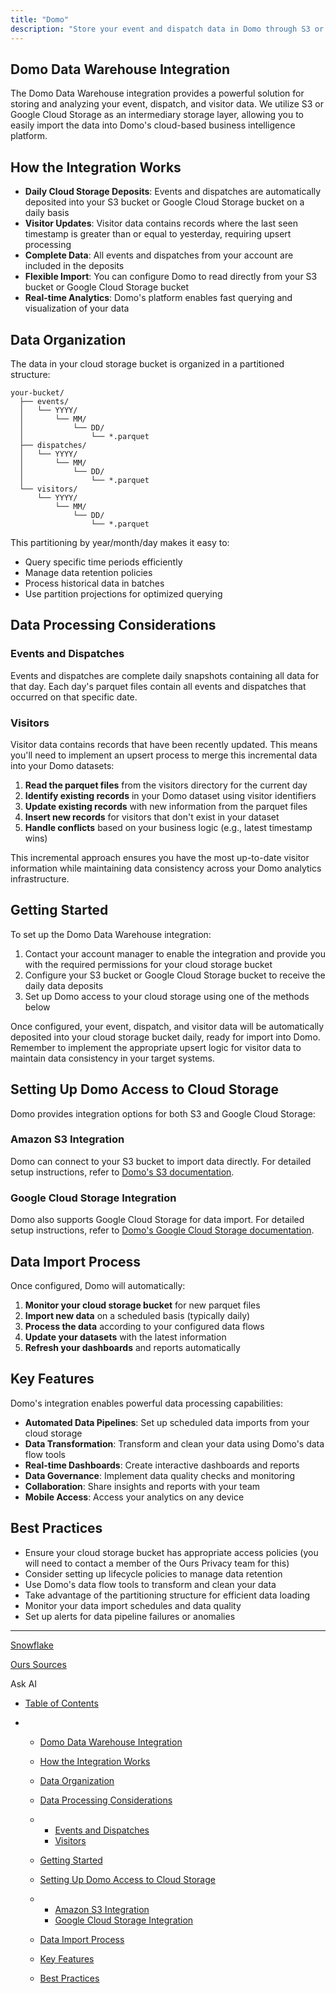 ```yaml
---
title: "Domo"
description: "Store your event and dispatch data in Domo through S3 or Google Storage integration"
---
```


## Domo Data Warehouse Integration

The Domo Data Warehouse integration provides a powerful solution for storing and analyzing your event, dispatch, and visitor data. We utilize S3 or Google Cloud Storage as an intermediary storage layer, allowing you to easily import the data into Domo's cloud-based business intelligence platform.

## How the Integration Works

* **Daily Cloud Storage Deposits**: Events and dispatches are automatically deposited into your S3 bucket or Google Cloud Storage bucket on a daily basis
* **Visitor Updates**: Visitor data contains records where the last seen timestamp is greater than or equal to yesterday, requiring upsert processing
* **Complete Data**: All events and dispatches from your account are included in the deposits
* **Flexible Import**: You can configure Domo to read directly from your S3 bucket or Google Cloud Storage bucket
* **Real-time Analytics**: Domo's platform enables fast querying and visualization of your data

## Data Organization

The data in your cloud storage bucket is organized in a partitioned structure:

```
your-bucket/
  ├── events/
  │   └── YYYY/
  │       └── MM/
  │           └── DD/
  │               └── *.parquet
  ├── dispatches/
  │   └── YYYY/
  │       └── MM/
  │           └── DD/
  │               └── *.parquet
  └── visitors/
      └── YYYY/
          └── MM/
              └── DD/
                  └── *.parquet
```

This partitioning by year/month/day makes it easy to:

* Query specific time periods efficiently
* Manage data retention policies
* Process historical data in batches
* Use partition projections for optimized querying

## Data Processing Considerations

### Events and Dispatches

Events and dispatches are complete daily snapshots containing all data for that day. Each day's parquet files contain all events and dispatches that occurred on that specific date.

### Visitors

Visitor data contains records that have been recently updated. This means you'll need to implement an upsert process to merge this incremental data into your Domo datasets:

1. **Read the parquet files** from the visitors directory for the current day
2. **Identify existing records** in your Domo dataset using visitor identifiers
3. **Update existing records** with new information from the parquet files
4. **Insert new records** for visitors that don't exist in your dataset
5. **Handle conflicts** based on your business logic (e.g., latest timestamp wins)

This incremental approach ensures you have the most up-to-date visitor information while maintaining data consistency across your Domo analytics infrastructure.

## Getting Started

To set up the Domo Data Warehouse integration:

1. Contact your account manager to enable the integration and provide you with the required permissions for your cloud storage bucket
2. Configure your S3 bucket or Google Cloud Storage bucket to receive the daily data deposits
3. Set up Domo access to your cloud storage using one of the methods below

Once configured, your event, dispatch, and visitor data will be automatically deposited into your cloud storage bucket daily, ready for import into Domo. Remember to implement the appropriate upsert logic for visitor data to maintain data consistency in your target systems.

## Setting Up Domo Access to Cloud Storage

Domo provides integration options for both S3 and Google Cloud Storage:

### Amazon S3 Integration

Domo can connect to your S3 bucket to import data directly. For detailed setup instructions, refer to [Domo's S3 documentation](https://domo-support.domo.com/s/article/360043433313?language=en_US).

### Google Cloud Storage Integration

Domo also supports Google Cloud Storage for data import. For detailed setup instructions, refer to [Domo's Google Cloud Storage documentation](https://domo-support.domo.com/s/article/360043436393?language=en_US).

## Data Import Process

Once configured, Domo will automatically:

1. **Monitor your cloud storage bucket** for new parquet files
2. **Import new data** on a scheduled basis (typically daily)
3. **Process the data** according to your configured data flows
4. **Update your datasets** with the latest information
5. **Refresh your dashboards** and reports automatically

## Key Features

Domo's integration enables powerful data processing capabilities:

* **Automated Data Pipelines**: Set up scheduled data imports from your cloud storage
* **Data Transformation**: Transform and clean your data using Domo's data flow tools
* **Real-time Dashboards**: Create interactive dashboards and reports
* **Data Governance**: Implement data quality checks and monitoring
* **Collaboration**: Share insights and reports with your team
* **Mobile Access**: Access your analytics on any device

## Best Practices

* Ensure your cloud storage bucket has appropriate access policies (you will need to contact a member of the Ours Privacy team for this)
* Consider setting up lifecycle policies to manage data retention
* Use Domo's data flow tools to transform and clean your data
* Take advantage of the partitioning structure for efficient data loading
* Monitor your data import schedules and data quality
* Set up alerts for data pipeline failures or anomalies

***

[Snowflake](/docs/snowflake)

[Ours Sources](/docs/Ours)

Ask AI

* [Table of Contents](#)

* * [Domo Data Warehouse Integration](#domo-data-warehouse-integration)

  * [How the Integration Works](#how-the-integration-works)

  * [Data Organization](#data-organization)

  * [Data Processing Considerations](#data-processing-considerations)

  * * [Events and Dispatches](#events-and-dispatches)
    * [Visitors](#visitors)

  * [Getting Started](#getting-started)

  * [Setting Up Domo Access to Cloud Storage](#setting-up-domo-access-to-cloud-storage)

  * * [Amazon S3 Integration](#amazon-s3-integration)
    * [Google Cloud Storage Integration](#google-cloud-storage-integration)

  * [Data Import Process](#data-import-process)

  * [Key Features](#key-features)

  * [Best Practices](#best-practices)
